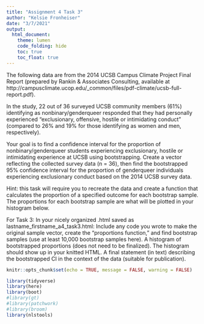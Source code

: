 ```yaml
---
title: "Assignment 4 Task 3"
author: "Kelsie Fronheiser"
date: "3/7/2021"
output: 
  html_document:
    theme: lumen
    code_folding: hide
    toc: true
    toc_float: true
---
```

The following data are from the 2014 UCSB Campus Climate Project Final Report (prepared by Rankin & Associates Consulting, available at http://campusclimate.ucop.edu/_common/files/pdf-climate/ucsb-full-report.pdf).
 
In the study, 22 out of 36 surveyed UCSB community members (61%) identifying as nonbinary/genderqueer responded that they had personally experienced “exclusionary, offensive, hostile or intimidating conduct” (compared to 26% and 19% for those identifying as women and men, respectively). 

Your goal is to find a confidence interval for the proportion of nonbinary/genderqueer students experiencing exclusionary, hostile or intimidating experience at UCSB using bootstrapping. Create a vector reflecting the collected survey data (n = 36), then find the bootstrapped 95% confidence interval for the proportion of genderqueer individuals experiencing exclusionary conduct based on the 2014 UCSB survey data.
 
Hint: this task will require you to recreate the data and create a function that calculates the proportion of a specified outcome for each bootstrap sample. The proportions for each bootstrap sample are what will be plotted in your histogram below.
 

For Task 3:
In your nicely organized .html saved as lastname_firstname_a4_task3.html:
Include any code you wrote to make the original sample vector, create the “proportions function,” and find bootstrap samples (use at least 10,000 bootstrap samples here).
A histogram of bootstrapped proportions (does not need to be finalized). The histogram should show up in your knitted HTML. 
A final statement (in text) describing the bootstrapped CI in the context of the data (suitable for publication).

```r
knitr::opts_chunk$set(echo = TRUE, message = FALSE, warning = FALSE)

library(tidyverse)
library(here)
library(boot)
#library(gt)
#library(patchwork)
#library(broom)
library(nlstools)
```
